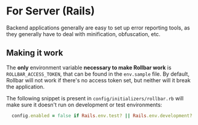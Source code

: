 # For Server (Rails)

Backend applications generally are easy to set up error reporting tools, as they generally have to deal with minification, obfuscation, etc.

## Making it work

The **only** environment variable **necessary to make Rollbar work** is `ROLLBAR_ACCESS_TOKEN`, that can be found in the `env.sample` file. By default, Rollbar will not work if there's no access token set, but neither will it break the application.

The following snippet is present in `config/initializers/rollbar.rb` will make sure it doesn't run on development or test environments:

```ruby title="config/initializers/rollbar.rb"
  config.enabled = false if Rails.env.test? || Rails.env.development? || config.access_token.blank?
```
